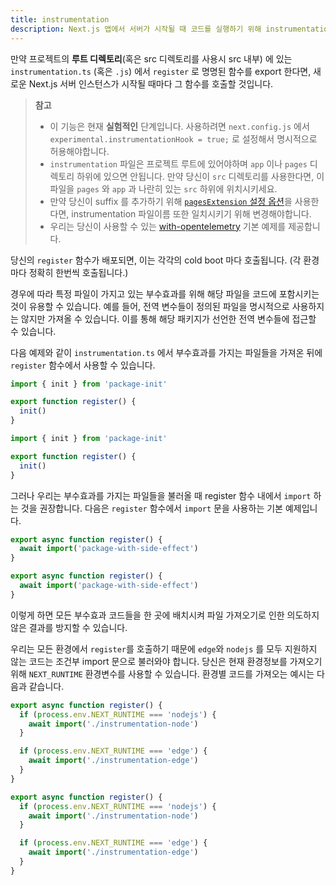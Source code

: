 ```yaml
---
title: instrumentation
description: Next.js 앱에서 서버가 시작될 때 코드를 실행하기 위해 instrumentation 를 사용하는 방법 배우기
---
```


만약 프로젝트의 **루트 디렉토리**(혹은 src 디렉토리를 사용시 src 내부) 에 있는 `instrumentation.ts` (혹은 `.js`) 에서 `register` 로 명명된 함수를 export 한다면, 새로운 Next.js 서버 인스턴스가 시작될 때마다 그 함수를 호출할 것입니다.

> **참고**
>
> - 이 기능은 현재 **실험적인** 단계입니다. 사용하려면 `next.config.js` 에서 `experimental.instrumentationHook = true;` 로 설정해서 명시적으로 허용해야합니다.
> - `instrumentation` 파일은 프로젝트 루트에 있어야하며 `app` 이나 `pages` 디렉토리 하위에 있으면 안됩니다. 만약 당신이 `src` 디렉토리를 사용한다면, 이 파일을 `pages` 와 `app` 과 나란히 있는 `src` 하위에 위치시키세요.
> - 만약 당신이 suffix 를 추가하기 위해 [`pagesExtension` 설정 옵션](/docs/pages/api-reference/next-config-js/pageExtensions)을 사용한다면, instrumentation 파일이름 또한 일치시키기 위해 변경해야합니다.
> - 우리는 당신이 사용할 수 있는 [with-opentelemetry](https://github.com/vercel/next.js/tree/canary/examples/with-opentelemetry) 기본 예제를 제공합니다.

당신의 `register` 함수가 배포되면, 이는 각각의 cold boot 마다 호출됩니다. (각 환경마다 정확히 한번씩 호출됩니다.)

경우에 따라 특정 파일이 가지고 있는 부수효과를 위해 해당 파일을 코드에 포함시키는 것이 유용할 수 있습니다. 예를 들어, 전역 변수들이 정의된 파일을 명시적으로 사용하지는 않지만 가져올 수 있습니다. 이를 통해 해당 패키지가 선언한 전역 변수들에 접근할 수 있습니다.

다음 예제와 같이 `instrumentation.ts` 에서 부수효과를 가지는 파일들을 가져온 뒤에 `register` 함수에서 사용할 수 있습니다.

```ts filename="your-project/instrumentation.ts" switcher
import { init } from 'package-init'

export function register() {
  init()
}
```

```js filename="your-project/instrumentation.js" switcher
import { init } from 'package-init'

export function register() {
  init()
}
```

그러나 우리는 부수효과를 가지는 파일들을 불러올 때 register 함수 내에서 `import` 하는 것을 권장합니다. 다음은 `register` 함수에서 `import` 문을 사용하는 기본 예제입니다.

```ts filename="your-project/instrumentation.ts" switcher
export async function register() {
  await import('package-with-side-effect')
}
```

```js filename="your-project/instrumentation.js" switcher
export async function register() {
  await import('package-with-side-effect')
}
```

이렇게 하면 모든 부수효과 코드들을 한 곳에 배치시켜 파일 가져오기로 인한 의도하지 않은 결과를 방지할 수 있습니다.

우리는 모든 환경에서 `register`를 호출하기 때문에 `edge`와 `nodejs` 를 모두 지원하지 않는 코드는 조건부 import 문으로 불러와야 합니다. 당신은 현재 환경정보를 가져오기 위해 `NEXT_RUNTIME` 환경변수를 사용할 수 있습니다. 환경별 코드를 가져오는 예시는 다음과 같습니다.

```ts filename="your-project/instrumentation.ts" switcher
export async function register() {
  if (process.env.NEXT_RUNTIME === 'nodejs') {
    await import('./instrumentation-node')
  }

  if (process.env.NEXT_RUNTIME === 'edge') {
    await import('./instrumentation-edge')
  }
}
```

```js filename="your-project/instrumentation.js" switcher
export async function register() {
  if (process.env.NEXT_RUNTIME === 'nodejs') {
    await import('./instrumentation-node')
  }

  if (process.env.NEXT_RUNTIME === 'edge') {
    await import('./instrumentation-edge')
  }
}
```
